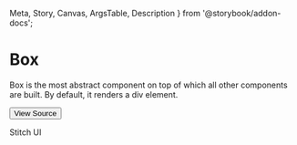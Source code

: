   Meta,
  Story,
  Canvas,
  ArgsTable,
  Description
} from '@storybook/addon-docs';


<Meta title="Layout/Box" component={Box} />

# Box

Box is the most abstract component on top of which all other components are built. By default, it renders a div element.

[<Button size='medium'>View Source</Button>](https://github.com/smurph7/stitch-ui/blob/main/src/components/Box/Box.tsx)

Stitch UI


